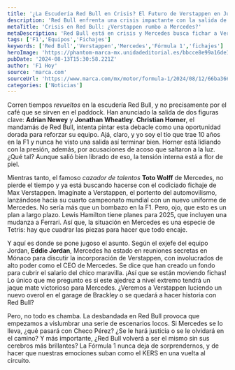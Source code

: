 ```yaml
---
title: '¿La Escudería Red Bull en Crisis? El Futuro de Verstappen en Juego'
description: 'Red Bull enfrenta una crisis impactante con la salida de figuras clave, mientras Mercedes tiene planes secretos para fichar a Verstappen. ¡Entérate de todo!'
metaTitle: 'Crisis en Red Bull: ¿Verstappen rumbo a Mercedes?'
metaDescription: 'Red Bull está en crisis y Mercedes busca fichar a Verstappen. Descubre todos los detalles y qué pasará con el futuro en la F1.'
tags: ['F1','Equipos','Fichajes']
keywords: ['Red Bull','Verstappen','Mercedes','Fórmula 1','fichajes']
heroImage: 'https://phantom-marca-mx.unidadeditorial.es/bbcce8e99a16de1a0d4c5be69ee5c53b/resize/600/mx/assets/multimedia/imagenes/2024/08/13/17235034195420.jpg'
pubDate: '2024-08-13T15:30:58.221Z'
author: 'F1 Hoy'
source: 'marca.com'
sourceUrl: 'https://www.marca.com/mx/motor/formula-1/2024/08/12/66ba3664268e3ee3568b45be.html'
categories: ['Noticias']
---
```

Corren tiempos *revueltos* en la escudería Red Bull, y no precisamente por el café que se sirven en el paddock. Han anunciado la salida de dos figuras clave: **Adrian Newey** y **Jonathan Wheatley**. **Christian Horner**, el mandamás de Red Bull, intenta pintar esta debacle como una oportunidad dorada para reforzar su equipo. Ajá, claro, y yo soy el tío que trae 10 años en la F1 y nunca he visto una salida así terminar bien. Horner está lidiando con la presión, además, por acusaciones de acoso que saltaron a la luz. ¿Qué tal? Aunque salió bien librado de eso, la tensión interna está a flor de piel.

Mientras tanto, el famoso *cazador de talentos* **Toto Wolff** de Mercedes, no pierde el tiempo y ya está buscando hacerse con el codiciado fichaje de Max Verstappen. Imagínate a Verstappen, el portento del automovilismo, lanzándose hacia su cuarto campeonato mundial con un nuevo uniforme de Mercedes. No sería más que un bombazo en la F1. Pero, ojo, que esto es un plan a largo plazo. Lewis Hamilton tiene planes para 2025, que incluyen una mudanza a Ferrari. Así que, la situación en Mercedes es una especie de Tetris: hay que cuadrar las piezas para hacer que todo encaje.

Y aquí es donde se pone jugoso el asunto. Según el exjefe del equipo Jordan, **Eddie Jordan**, Mercedes ha estado en reuniones secretas en Mónaco para discutir la incorporación de Verstappen, con involucrados de alto poder como el CEO de Mercedes. Se dice que han creado un fondo para cubrir el salario del chico maravilla. ¡Así que se están moviendo fichas! Lo único que me pregunto es si este ajedrez a nivel extremo tendrá un jaque mate victorioso para Mercedes. ¿Veremos a Verstappen luciendo un nuevo overol en el garage de Brackley o se quedará a hacer historia con Red Bull? 

Pero, no todo es chamba. La desbandada en Red Bull provoca que empezamos a vislumbrar una serie de escenarios locos. Si Mercedes se lo lleva, ¿qué pasará con Checo Pérez? ¿Se le hará justicia o se le olvidará en el camino? Y más importante, ¿Red Bull volverá a ser el mismo sin sus cerebros más brillantes? La Fórmula 1 nunca deja de sorprendernos, y de hacer que nuestras emociones suban como el KERS en una vuelta al circuito.


